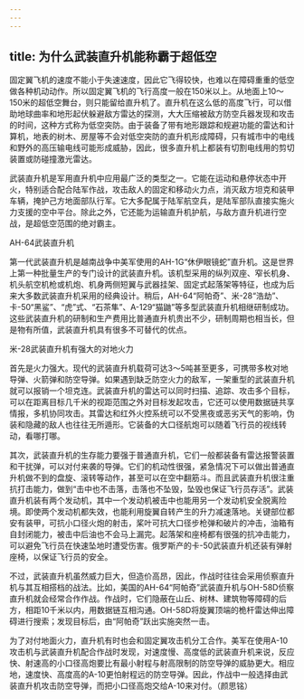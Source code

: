 ```yaml
---
---
---
```

title: 为什么武装直升机能称霸于超低空
---




固定翼飞机的速度不能小于失速速度，因此它飞得较快，也难以在障碍重重的低空做各种机动动作。所以固定翼飞机的飞行高度一般在150米以上。从地面上10～150米的超低空舞台，则只能留给直升机了。直升机在这么低的高度飞行，可以借助地球曲率和地形起伏躲避敌方雷达的探测，大大压缩被敌方防空兵器发现和攻击的时间，这种方式称为低空突防。由于装备了带有地形跟踪和规避功能的雷达和计算机，地表的树木、房屋等不会对低空突防的直升机形成障碍，只有城市中的电线和野外的高压输电线可能形成威胁，因此，很多直升机上都装有切割电线用的剪切装置或防碰撞激光雷达。

武装直升机是军用直升机中应用最广泛的类型之一。它能在运动和悬停状态中开火，特别适合配合陆军作战，攻击敌人的固定和移动火力点，消灭敌方坦克和装甲车辆，掩护己方地面部队行军。它大多配属于陆军航空兵，是陆军部队直接实施火力支援的空中平台。除此之外，它还能为运输直升机护航，与敌方直升机进行空战，是超低空范围的绝对霸主。

AH-64武装直升机



第一代武装直升机是越南战争中美军使用的AH-1G“休伊眼镜蛇”直升机。这是世界上第一种批量生产的专门设计的武装直升机。该机型采用的纵列双座、窄长机身、机头航空机枪或机炮、机身两侧短翼与武器挂架、固定式起落架等特征，也成为后来大多数武装直升机采用的经典设计。稍后，AH-64“阿帕奇”、米-28“浩劫”、卡-50“黑鲨”、“虎”式、“石茶隼”、A-129“猫鼬”等多型武装直升机相继研制成功。这些武装直升机的研制和生产费用比普通直升机贵出不少，研制周期也相当长，但是物有所值，武装直升机具有很多不可替代的优点。

米-28武装直升机有强大的对地火力



首先是火力强大。现代的武装直升机载荷可达3～5吨甚至更多，可携带多枚对地导弹、火箭弹和防空导弹。如果遇到缺乏防空火力的敌军，一架重型的武装直升机就可以报销一个坦克连。武装直升机的雷达可以同时扫描、追踪、攻击多个目标，可以在距离目标几千米的视距范围之外对目标发起攻击，它还可以使用数据链共享情报，多机协同攻击。其雷达和红外火控系统可以不受黑夜或恶劣天气的影响，伪装和隐藏的敌人也往往无所遁形。它装备的大口径航炮可以随着飞行员的视线转动，看哪打哪。

其次，武装直升机的生存能力要强于普通直升机，它们一般都装备有雷达报警装置和干扰弹，可以对付来袭的导弹。它们的机动性很强，紧急情况下可以做出普通直升机做不到的盘旋、滚转等动作，甚至可以在空中翻筋斗。而且武装直升机很注重抗打击能力，做到“击中也不击落，击落也不坠毁，坠毁也保证飞行员存活”。武装直升机装有两个发动机，其中一个发动机被击中也能用另一个发动机安全脱离险境。即使两个发动机都失效，也能利用旋翼自转产生的升力减速落地。关键部位都安有装甲，可抗小口径火炮的射击，桨叶可抗大口径步枪弹和破片的冲击，油箱有自封闭能力，被击中后油也不会马上漏完。起落架和座椅都有很强的抗冲击能力，可以避免飞行员在快速坠地时遭受伤害。俄罗斯产的卡-50武装直升机还装有弹射座椅，以保证飞行员的安全。

不过，武装直升机虽然威力巨大，但造价高昂，因此，作战时往往会采用侦察直升机与其互相搭档的战法。比如，美国的AH-64“阿帕奇”武装直升机与OH-58D侦察直升机就会经常合作作战。作战时，它们隐蔽在山丘、树林、建筑物等障碍的后方，相距10千米以内，用数据链互相沟通。OH-58D将旋翼顶端的桅杆雷达伸出障碍进行搜索；发现目标后，由“阿帕奇”跃出实施突然一击。

为了对付地面火力，直升机有时也会和固定翼攻击机分工合作。美军在使用A-10攻击机与武装直升机配合作战时发现，对速度慢、高度低的武装直升机来说，反应快、射速高的小口径高炮要比有最小射程与射高限制的防空导弹的威胁更大。相应地，速度快、高度高的A-10更怕射程远的防空导弹。因此，作战中一般选择由武装直升机攻击防空导弹，而把小口径高炮交给A-10来对付。（颜思铭）